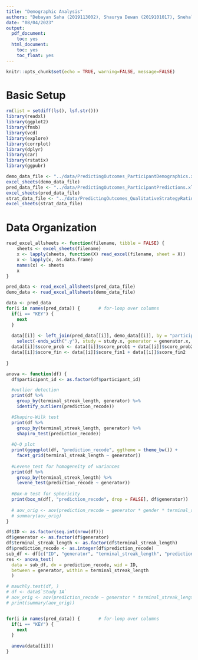 ```yaml
---
title: "Demographic Analysis"
authors: "Debayan Saha (2019113002), Shaurya Dewan (2019101017), Snehal Kumar (2019101003)"
date: "08/04/2023"
output:
  pdf_document:
    toc: yes
  html_document:
    toc: yes
    toc_float: yes
---
```


```r
knitr::opts_chunk$set(echo = TRUE, warning=FALSE, message=FALSE)
```

# Basic Setup
```r

rm(list = setdiff(ls(), lsf.str()))
library(readxl)
library(ggplot2)
library(fmsb)
library(vcd)
library(explore)
library(corrplot)
library(dplyr)
library(car)
library(rstatix)
library(ggpubr)

demo_data_file <- "../data/PredictingOutcomes_ParticipantDemographics.xlsx"
excel_sheets(demo_data_file)
pred_data_file <- "../data/PredictingOutcomes_ParticipantPredictions.xlsx"
excel_sheets(pred_data_file)
strat_data_file <- "../data/PredictingOutcomes_QualitativeStrategyRatings.xlsx"
excel_sheets(strat_data_file)

```

# Data Organization
```r

read_excel_allsheets <- function(filename, tibble = FALSE) {
    sheets <- excel_sheets(filename)
    x <- lapply(sheets, function(X) read_excel(filename, sheet = X))
    x <- lapply(x, as.data.frame)
    names(x) <- sheets
    x
}

pred_data <- read_excel_allsheets(pred_data_file)
demo_data <- read_excel_allsheets(demo_data_file)

data <- pred_data
for(i in names(pred_data)) {       # for-loop over columns
  if(i == "KEY") {
    next
  }
    
  data[[i]] <- left_join(pred_data[[i]], demo_data[[i]], by = "participant_id") %>% 
    select(-ends_with(".y"), study = study.x, generator = generator.x, rate = rate.x) 
  data[[i]]$score_prob <- data[[i]]$score_prob1 + data[[i]]$score_prob2 + data[[i]]$score_prob3
  data[[i]]$score_fin <- data[[i]]$score_fin1 + data[[i]]$score_fin2
  
}

anova <- function(df) {
  df$participant_id <- as.factor(df$participant_id)

  #outlier detection
  print(df %>%
    group_by(terminal_streak_length, generator) %>%
    identify_outliers(prediction_recode))

  #Shapiro-Wilk test
  print(df %>%
    group_by(terminal_streak_length, generator) %>%
    shapiro_test(prediction_recode))
  
  #Q-Q plot
  print(ggqqplot(df, "prediction_recode", ggtheme = theme_bw()) +
    facet_grid(terminal_streak_length ~ generator))
  
  #Levene test for homogeneity of variances
  print(df %>%
    group_by(terminal_streak_length) %>%
    levene_test(prediction_recode ~ generator))
  
  #Box-m test for sphericity
  print(box_m(df[, "prediction_recode", drop = FALSE], df$generator))
    
  # aov_orig <- aov(prediction_recode ~ generator * gender * terminal_streak_length + Error(participant_id / terminal_streak_length), data = df)
  # summary(aov_orig)
}

df$ID <- as.factor(seq.int(nrow(df)))
df$generator <- as.factor(df$generator)
df$terminal_streak_length <- as.factor(df$terminal_streak_length)
df$prediction_recode <- as.integer(df$prediction_recode)
sub_df <- df[c("ID", "generator", "terminal_streak_length", "prediction_recode")]
res <- anova_test(
  data = sub_df, dv = prediction_recode, wid = ID,
  between = generator, within = terminal_streak_length
  )

# mauchly.test(df, )
# df <- data$`Study 1A`
# aov_orig <- aov(prediction_recode ~ generator * terminal_streak_length + Error(participant_id / terminal_streak_length), data = df)
# print(summary(aov_orig))


for(i in names(pred_data)) {       # for-loop over columns
  if(i == "KEY") {
    next
  }
  
  anova(data[[i]])
}

```
